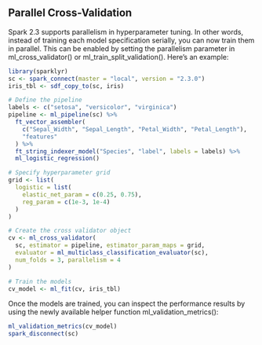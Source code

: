 ## Parallel Cross-Validation

Spark 2.3 supports parallelism in hyperparameter tuning. In other words, instead of training each model specification serially, you can now train them in parallel. This can be enabled by setting the parallelism parameter in ml_cross_validator() or ml_train_split_validation(). Here’s an example:

```r
library(sparklyr)
sc <- spark_connect(master = "local", version = "2.3.0")
iris_tbl <- sdf_copy_to(sc, iris)

# Define the pipeline
labels <- c("setosa", "versicolor", "virginica")
pipeline <- ml_pipeline(sc) %>%
  ft_vector_assembler(
    c("Sepal_Width", "Sepal_Length", "Petal_Width", "Petal_Length"),
    "features"
  ) %>%
  ft_string_indexer_model("Species", "label", labels = labels) %>%
  ml_logistic_regression()

# Specify hyperparameter grid
grid <- list(
  logistic = list(
    elastic_net_param = c(0.25, 0.75),
    reg_param = c(1e-3, 1e-4)
  )
)

# Create the cross validator object
cv <- ml_cross_validator(
  sc, estimator = pipeline, estimator_param_maps = grid,
  evaluator = ml_multiclass_classification_evaluator(sc),
  num_folds = 3, parallelism = 4
)

# Train the models
cv_model <- ml_fit(cv, iris_tbl)
```

Once the models are trained, you can inspect the performance results by using the newly available helper function ml_validation_metrics():
```r
ml_validation_metrics(cv_model)
spark_disconnect(sc)
```